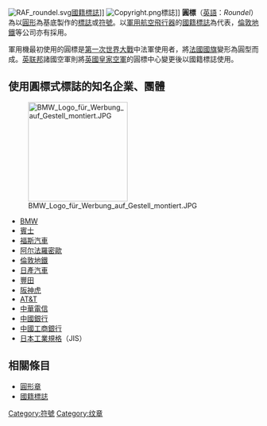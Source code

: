 [[File:RAF_roundel.svg|right]][[國籍標誌|國籍標誌]]]]
[[File:Copyright.png|right]]標誌]]
'''圓標'''（[[英語|英語]]：''Roundel''）為以[[圓形|圓形]]為基底製作的[[標誌|標誌]]或[[符號|符號]]。以[[軍用航空飛行器|軍用航空飛行器]]的[[國籍標誌|國籍標誌]]為代表，[[倫敦地鐵|倫敦地鐵]]等公司亦有採用。

軍用機最初使用的圓標是[[第一次世界大戰|第一次世界大戰]]中法軍使用者，將[[法國國旗|法國國旗]]變形為圓型而成。[[英联邦|英联邦]]諸國空軍則將[[英國皇家空軍|英國皇家空軍]]的圓標中心變更後以國籍標誌使用。

==使用圓標式標誌的知名企業、團體==
[[File:BMW_Logo_für_Werbung_auf_Gestell_montiert.JPG|200px]]
*[[BMW|BMW]]
*[[賓士|賓士]]
*[[福斯汽車|福斯汽車]]
*[[爱快罗密欧|阿尔法羅密歐]]
*[[倫敦地鐵|倫敦地鐵]]
*[[日產汽車|日產汽車]]
*[[豐田|豐田]]
*[[阪神虎|阪神虎]]
*[[AT&T|AT&T]]
*[[中華電信|中華電信]]
*[[中國銀行|中國銀行]]
*[[中國工商銀行|中國工商銀行]]
*[[日本工業規格|日本工業規格]]（JIS）

==相關條目==
*[[圓形章|圓形章]]
*[[國籍標誌|國籍標誌]]

[[Category:符號|Category:符號]]
[[Category:纹章|Category:纹章]]